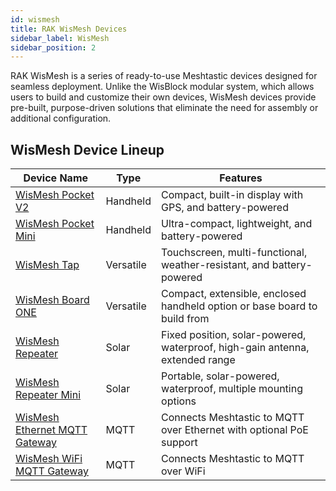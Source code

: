 ```yaml
---
id: wismesh
title: RAK WisMesh Devices
sidebar_label: WisMesh
sidebar_position: 2
---
```


RAK WisMesh is a series of ready-to-use Meshtastic devices designed for seamless deployment. Unlike the WisBlock modular system, which allows users to build and customize their own devices, WisMesh devices provide pre-built, purpose-driven solutions that eliminate the need for assembly or additional configuration.

## WisMesh Device Lineup

| Device Name                                                          | Type      | Features                                                                     |
| -------------------------------------------------------------------- | --------- | ---------------------------------------------------------------------------- |
| [WisMesh Pocket V2](./pocket/?pocket=pocketv2)                       | Handheld  | Compact, built-in display with GPS, and battery-powered                      |
| [WisMesh Pocket Mini](./pocket/?pocket=pocket-mini)                  | Handheld  | Ultra-compact, lightweight, and battery-powered                              |
| [WisMesh Tap](./tap)                                                 | Versatile | Touchscreen, multi-functional, weather-resistant, and battery-powered        |
| [WisMesh Board ONE](./board-one)                                     | Versatile | Compact, extensible, enclosed handheld option or base board to build from    |
| [WisMesh Repeater](./repeater/?repeater=repeater)                    | Solar     | Fixed position, solar-powered, waterproof, high-gain antenna, extended range |
| [WisMesh Repeater Mini](./repeater/?repeater=repeater-mini)          | Solar     | Portable, solar-powered, waterproof, multiple mounting options               |
| [WisMesh Ethernet MQTT Gateway](./gateway/?gateway=gateway-ethernet) | MQTT      | Connects Meshtastic to MQTT over Ethernet with optional PoE support          |
| [WisMesh WiFi MQTT Gateway](./gateway/?gateway=gateway-wifi)         | MQTT      | Connects Meshtastic to MQTT over WiFi                                        |
